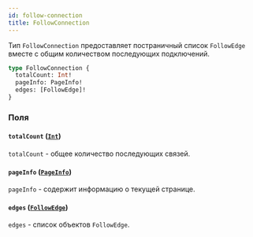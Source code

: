 ```yaml
---
id: follow-connection
title: FollowConnection
---
```



Тип `FollowConnection` предоставляет постраничный список `FollowEdge`  вместе с общим количеством последующих подключений.

```graphql
type FollowConnection {
  totalCount: Int!
  pageInfo: PageInfo!
  edges: [FollowEdge]!
}
```


### Поля

#### `totalCount` ([`Int`](/reference/scalars/int))

`totalCount` - общее количество последующих связей.


#### `pageInfo` ([`PageInfo`](/reference/objects/page-info))

`pageInfo` - содержит информацию о текущей странице.


#### `edges` ([`FollowEdge`](/reference/objects/follow-edge))

`edges` - список объектов `FollowEdge`.




